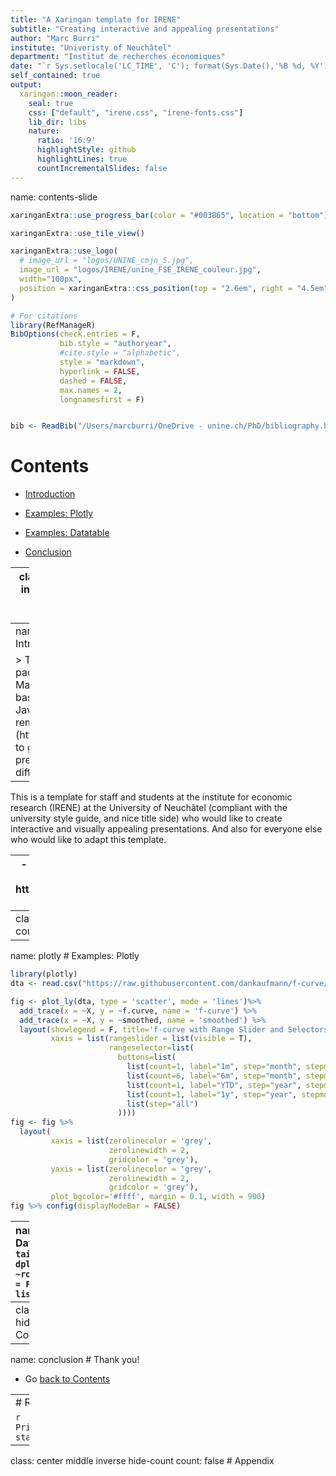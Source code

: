 ```yaml
---
title: "A Xaringan template for IRENE"
subtitle: "Creating interactive and appealing presentations"
author: "Marc Burri"
institute: "Univeristy of Neuchâtel"
department: "Institut de recherches économiques"
date: "`r Sys.setlocale('LC_TIME', 'C'); format(Sys.Date(),'%B %d, %Y')`"
self_contained: true
output:
  xaringan::moon_reader:
    seal: true
    css: ["default", "irene.css", "irene-fonts.css"]
    lib_dir: libs
    nature:
      ratio: '16:9'
      highlightStyle: github
      highlightLines: true
      countIncrementalSlides: false
---
```

name: contents-slide

```r
xaringanExtra::use_progress_bar(color = "#003865", location = "bottom")

```

```r
xaringanExtra::use_tile_view()
``` 

```r
xaringanExtra::use_logo(
  # image_url = "logos/UNINE_cmjn_5.jpg",
  image_url = "logos/IRENE/unine_FSE_IRENE_couleur.jpg",  
  width="100px",
  position = xaringanExtra::css_position(top = "2.6em", right = "4.5em")
)
```

```r
# For citations
library(RefManageR)
BibOptions(check.entries = F,
           bib.style = "authoryear",
           #cite.style = "alphabetic",
           style = "markdown",
           hyperlink = FALSE,
           dashed = FALSE, 
           max.names = 2,
           longnamesfirst = F)


bib <- ReadBib("/Users/marcburri/OneDrive - unine.ch/PhD/bibliography.bib", check = FALSE)
```

# Contents
        
- [Introduction](#introduction)  </br>

- [Examples: Plotly](#plotly)</br>

- [Examples: Datatable](#table)</br>

- [Conclusion](#conclusion) </br>

---
class: center middle inverse hide-count
count: false
# Introduction

---
name: introduction
# Introduction 

> The xaringan package is an R Markdown extension based on the JavaScript library remark.js (https://remarkjs.com) to generate HTML5 presentations of a different style. 

--


This is a template for staff and students at the institute for economic research (IRENE) at the University of Neuchâtel (compliant with the university style guide, and nice title side) who would like to create interactive and visually appealing presentations. And also for everyone else who would like to adapt this template. 

 
--
- See here for all the advantages of xaringan: https://yihui.org/en/2017/08/why-xaringan-remark-js/

- A documentation can be found here: https://slides.yihui.org/xaringan/#1 

- Awesome AddOns are available here: https://github.com/gadenbuie/xaringanExtra 

- I added support for citing literature (e.g. **`r Citet(bib, "burriDailyFeverCurve2020")`**)

- The template is available here: https://github.com/marcburri/xaringan-irene 

---
class: center middle inverse hide-count
count: false
# Examples
---
name: plotly
# Examples: Plotly 

```r
library(plotly)
dta <- read.csv("https://raw.githubusercontent.com/dankaufmann/f-curve/master/Results/f-curve-data.csv")

fig <- plot_ly(dta, type = 'scatter', mode = 'lines')%>%
  add_trace(x = ~X, y = ~f.curve, name = 'f-curve') %>%
  add_trace(x = ~X, y = ~smoothed, name = 'smoothed') %>%
  layout(showlegend = F, title='f-curve with Range Slider and Selectors',
         xaxis = list(rangeslider = list(visible = T),
                      rangeselector=list(
                        buttons=list(
                          list(count=1, label="1m", step="month", stepmode="backward"),
                          list(count=6, label="6m", step="month", stepmode="backward"),
                          list(count=1, label="YTD", step="year", stepmode="todate"),
                          list(count=1, label="1y", step="year", stepmode="backward"),
                          list(step="all")
                        ))))
fig <- fig %>%
  layout(
         xaxis = list(zerolinecolor = 'grey',
                      zerolinewidth = 2,
                      gridcolor = 'grey'),
         yaxis = list(zerolinecolor = 'grey',
                      zerolinewidth = 2,
                      gridcolor = 'grey'),
         plot_bgcolor='#ffff', margin = 0.1, width = 900) 
fig %>% config(displayModeBar = FALSE)


```

---
name: table
# Examples: Datatable
```r
DT::datatable(
  tail(dta, 100) %>%
    dplyr::mutate_if(is.numeric, ~round(.,2)),
  fillContainer = FALSE, options = list(pageLength = 8)
)
```

---
class: center middle inverse hide-count
count: false
# Conclusion

---
name: conclusion
# Thank you!

- Go [back to Contents](#contents-slide)

---
# References

```r
PrintBibliography(bib, start = 1, end = 7)
```

---
class: center middle inverse hide-count
count: false
# Appendix
